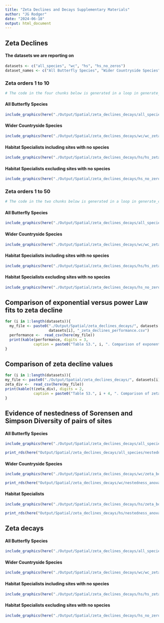 ```yaml
---
title: "Zeta Declines and Decays Supplementary Materials"
author: "JG Rodger"
date: "2024-06-18"
output: html_document
---
```


## Zeta Declines

#### The datasets we are reporting on 
```r
datasets <- c("all_species", "wc", "hs", "hs_no_zeros")
dataset_names <- c("All Butterfly Species", "Wider Countryside Species", "Habitat Specialists including sites with no species", "Habitat Specialists excluding sites with no species" )
```


### Zeta orders 1 to 10
```r
# The code in the four chunks below is generated in a loop in generate_code_chunks_for_supp_report and manually copied and pasted here 
```

#### All Butterfly Species
```r
include_graphics(here("./Output/Spatial/zeta_declines_decays/all_species/all_species_zeta_decline_to_10.png"))
```

#### Wider Countryside Species
```r
include_graphics(here("./Output/Spatial/zeta_declines_decays/wc/wc_zeta_decline_to_10.png"))
```

#### Habitat Specialists including sites with no species
```r
include_graphics(here("./Output/Spatial/zeta_declines_decays/hs/hs_zeta_decline_to_10.png"))
```

#### Habitat Specialists excluding sites with no species
```r
include_graphics(here("./Output/Spatial/zeta_declines_decays/hs_no_zeros/hs_no_zeros_zeta_decline_to_10.png"))
```

### Zeta orders 1 to 50
```r
# The code in the two chunks below is generated in a loop in generate_code_chunks_for_supp_report and manually copied and pasted here 
```

#### All Butterfly Species
```r
include_graphics(here("./Output/Spatial/zeta_declines_decays/all_species/all_species_zeta_decline_to_50.png"))
```

#### Wider Countryside Species
```r
include_graphics(here("./Output/Spatial/zeta_declines_decays/wc/wc_zeta_decline_to_50.png"))
```


#### Habitat Specialists including sites with no species
```r
include_graphics(here("./Output/Spatial/zeta_declines_decays/hs/hs_zeta_decline_to_50.png"))
```

#### Habitat Specialists excluding sites with no species
```r
include_graphics(here("./Output/Spatial/zeta_declines_decays/hs_no_zeros/hs_no_zeros_zeta_decline_to_50.png"))
```



## Comparison of exponential versus power Law fits to zeta decline
```r
for (i in 1:length(datasets)){
  my_file <- paste0("./Output/Spatial/zeta_declines_decays/", datasets[i], "/", 
                    datasets[i], "_zeta_declines_performance.csv")
  performance <-  read_csv(here(my_file))
  print(kable(performance, digits = 3,
             caption = paste0("Table S3.", i, ". Comparison of exponential versus power law fits to zeta decline for ", dataset_names[i])))
}
```

## Comparison of zeta decline values
```r

for (i in 1:length(datasets)){
my_file <- paste0("./Output/Spatial/zeta_declines_decays/", datasets[i], "/", datasets[i], "_zeta_decline_exact.csv")
zeta_div <-  read_csv(here(my_file))
print(kable(t(zeta_div), digits = 2,
             caption = paste0("Table S3.", i + 4, ". Comparison of zeta diversity values for ", dataset_names[i])))
}
```

## Evidence of nestedness of Sorensen and Simpson Diversity of pairs of sites 


#### All Butterfly Species
```r
include_graphics(here("./Output/Spatial/zeta_declines_decays/all_species/zeta_boxplot.png."))
```

```r
print_rds(here("Output/Spatial/zeta_declines_decays/all_species/nestedness_anova_table.rds"), tab_no = "S3.9")
```

#### Wider Countryside Species
```r
include_graphics(here("./Output/Spatial/zeta_declines_decays/wc/zeta_boxplot.png."))
```

```r
print_rds(here("Output/Spatial/zeta_declines_decays/wc/nestedness_anova_table.rds"), tab_no = "S3.10")
```

#### Habitat Specialists
```r
include_graphics(here("./Output/Spatial/zeta_declines_decays/hs/zeta_boxplot.png."))
```

```r
print_rds(here("Output/Spatial/zeta_declines_decays/hs/nestedness_anova_table.rds"), tab_no = "S3.11")
```


## Zeta decays


#### All Butterfly Species
```r
include_graphics(here("./Output/Spatial/zeta_declines_decays/all_species/all_species_zeta_distance_decays.png"))
```

#### Wider Countryside Species
```r
include_graphics(here("./Output/Spatial/zeta_declines_decays/wc/wc_zeta_distance_decays.png"))
```

#### Habitat Specialists including sites with no species
```r
include_graphics(here("./Output/Spatial/zeta_declines_decays/hs/hs_zeta_distance_decays.png"))
```

#### Habitat Specialists excluding sites with no species
```r
include_graphics(here("./Output/Spatial/zeta_declines_decays/hs_no_zeros/hs_no_zeros_zeta_distance_decays.png"))
```

